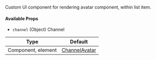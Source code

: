Custom UI component for rendering avatar component, within list item.

#### Available Props

- `channel` (Object) Channel

<!-- TODO: Change to new docs -->
| Type | Default |
| - | - |
| Component, element | [ChannelAvatar](/reactnative/ui-components/channel-avatar) |
